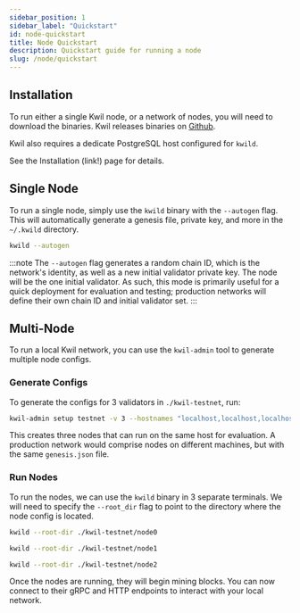 ```yaml
---
sidebar_position: 1
sidebar_label: "Quickstart"
id: node-quickstart
title: Node Quickstart
description: Quickstart guide for running a node
slug: /node/quickstart
---
```


## Installation

To run either a single Kwil node, or a network of nodes, you will need to download the binaries.  Kwil releases
binaries on [Github](<https://github.com/kwilteam/binary-releases/releases>).

Kwil also requires a dedicate PostgreSQL host configured for `kwild`.

See the Installation (link!) page for details.

## Single Node

To run a single node, simply use the `kwild` binary with the `--autogen` flag.  This will automatically generate a
genesis file, private key, and more in the `~/.kwild` directory.

```bash
kwild --autogen
```

:::note
The `--autogen` flag generates a random chain ID, which is the network's identity, as well as a new initial validator private key.
The node will be the one initial validator.
As such, this mode is primarily useful for a quick deployment for evaluation and testing; production networks will define their own chain ID and initial validator set.
:::

## Multi-Node

To run a local Kwil network, you can use the `kwil-admin` tool to generate multiple node configs.

### Generate Configs

To generate the configs for 3 validators in `./kwil-testnet`, run:

```bash
kwil-admin setup testnet -v 3 --hostnames "localhost,localhost,localhost" --output-dir ./kwil-testnet
```

This creates three nodes that can run on the same host for evaluation.
A production network would comprise nodes on different machines, but with the same `genesis.json` file.

### Run Nodes

To run the nodes, we can use the `kwild` binary in 3 separate terminals.  We will need to specify the `--root_dir` flag to
point to the directory where the node config is located.

```bash title="Terminal 1"
kwild --root-dir ./kwil-testnet/node0
```

```bash title="Terminal 2"
kwild --root-dir ./kwil-testnet/node1
```

```bash title="Terminal 3"
kwild --root-dir ./kwil-testnet/node2
```

Once the nodes are running, they will begin mining blocks.  You can now connect to their gRPC and HTTP
endpoints to interact with your local network.
